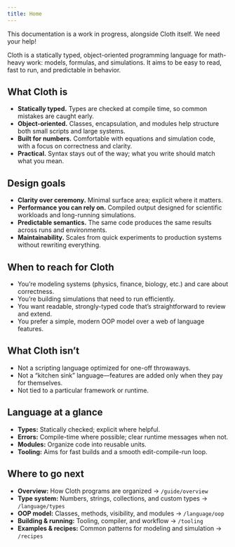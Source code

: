 ---
title: Home
---

<Callout title="Please note" type="error">
    This documentation is a work in progress, alongside Cloth itself. We need your help!
</Callout>

Cloth is a statically typed, object-oriented programming language for math-heavy work: models, formulas, and simulations.
It aims to be easy to read, fast to run, and predictable in behavior.

## What Cloth is

- **Statically typed.** Types are checked at compile time, so common mistakes are caught early.
- **Object-oriented.** Classes, encapsulation, and modules help structure both small scripts and large systems.
- **Built for numbers.** Comfortable with equations and simulation code, with a focus on correctness and clarity.
- **Practical.** Syntax stays out of the way; what you write should match what you mean.

## Design goals

- **Clarity over ceremony.** Minimal surface area; explicit where it matters.
- **Performance you can rely on.** Compiled output designed for scientific workloads and long-running simulations.
- **Predictable semantics.** The same code produces the same results across runs and environments.
- **Maintainability.** Scales from quick experiments to production systems without rewriting everything.

## When to reach for Cloth

- You’re modeling systems (physics, finance, biology, etc.) and care about correctness.
- You’re building simulations that need to run efficiently.
- You want readable, strongly-typed code that’s straightforward to review and extend.
- You prefer a simple, modern OOP model over a web of language features.

## What Cloth isn’t

- Not a scripting language optimized for one-off throwaways.
- Not a “kitchen sink” language—features are added only when they pay for themselves.
- Not tied to a particular framework or runtime.

## Language at a glance

- **Types:** Statically checked; explicit where helpful.
- **Errors:** Compile-time where possible; clear runtime messages when not.
- **Modules:** Organize code into reusable units.
- **Tooling:** Aims for fast builds and a smooth edit-compile-run loop.

## Where to go next

- **Overview:** How Cloth programs are organized → `/guide/overview`
- **Type system:** Numbers, strings, collections, and custom types → `/language/types`
- **OOP model:** Classes, methods, visibility, and modules → `/language/oop`
- **Building & running:** Tooling, compiler, and workflow → `/tooling`
- **Examples & recipes:** Common patterns for modeling and simulation → `/recipes`